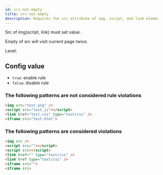 ```yaml
---
id: src-not-empty
title: src-not-empty
description: Requires the src attribute of img, script, and link elements to have a non-empty value.
---
```



Src of img(script, link) must set value.

Empty of src will visit current page twice.

Level: <Badge text="Error" variant="danger" />

## Config value

- `true`: enable rule
- `false`: disable rule

### The following patterns are **not** considered rule violations

```html
<img src="test.png" />
<script src="test.js"></script>
<link href="test.css" type="text/css" />
<iframe src="test.html">
```

### The following patterns are considered violations

```html
<img src />
<script src=""></script>
<script src></script>
<link href="" type="text/css" />
<link href type="text/css" />
<iframe src="">
<iframe src>
```
